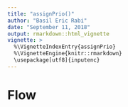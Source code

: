 ```yaml
---
title: "assignPrio()"
author: "Basil Eric Rabi"
date: "September 11, 2018"
output: rmarkdown::html_vignette
vignette: >
  %\VignetteIndexEntry{assignPrio}
  %\VignetteEngine{knitr::rmarkdown}
  \usepackage[utf8]{inputenc}
---
```


# Flow
